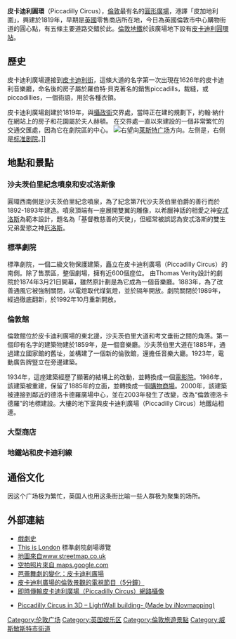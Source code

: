 {{noteTA
|T=zh-hans:皮卡迪利圓環; zh-hk:皮卡地里圓環;
|1=zh-hans:皮卡迪利圓環; zh-hk:皮卡地里圓環;
}}
{{multiple issues|
{{expand|time=2013-2-4}}
{{Unreferenced|time=2016-05-23T06:29:12+00:00}}
{{roughtranslation|time=2018-11-24T01:47:45+00:00}}
}}
{{About|伦敦市中心的一处圆形广场|名为“皮卡迪利”的其他事物|皮卡迪利}}
<!--[[File:Piccadillycircus1896.gif|right]] via Coventry Street. [[London_Pavilion|London Pavilion]] is on the left, and [[Criterion_Theatre|Criterion Theatre]] on the right.]]-->

{{Infobox road junction
|country       = {{UK}}
|road_type     = [[圓環|圓形廣場]]
|name          = Piccadilly Circus<br/>皮卡地里圓環
|image         = Open Happiness Piccadilly Circus Blue-Pink Hour 120917-1126-jikatu.jpg
|image_size    = 300px
|image_caption = 2012年，皮卡迪利圓環
|other_names   =
|location      = {{UK}}[[倫敦|倫敦]]
|coord         = {{Coord|51|30|36|N|0|8|4|W|region:GB_type:landmark_dim:20km|display=title,inline}}
|roads         = [[攝政街|攝政街]]<br/>[[皮卡迪利街|皮卡地里街]]<br/>[[沙夫茨伯里大街|沙夫茨伯里大街]]<br/>[[乾草市場_(倫敦)|乾草市場]]<br/>{{tsl|en|Coventry Street|高雲地利大街 / 考文垂街}}<br/>{{tsl|en|Glasshouse Street|}}
|type          = [[圓環|圓形廣場]]
|const         =
|opened        = 1819年
|height        = 
|maint         = 
|tolls         = 
|map           = 
}}

'''皮卡迪利圓環'''（Piccadilly Circus），[[倫敦|倫敦]]最有名的[[圓環|圓形廣場]]，港譯「皮加地利圍」，興建於1819年，早期是[[英國|英國]]零售商店所在地，今日為英國倫敦市中心購物街道的圓心點，有五條主要道路交錯於此。[[倫敦地鐵|倫敦地鐵]]於該廣場地下設有[[皮卡迪利圓環站|皮卡迪利圓環站]]。

==歷史==
皮卡迪利廣場連接到[[皮卡迪利街|皮卡迪利街]]，這條大道的名字第一次出現在1626年的皮卡迪利音樂廳，命名後的房子屬於羅伯特·貝克著名的銷售piccadills，裁縫，或piccadillies，一個術語，用於各種衣領。

皮卡迪利廣場創建於1819年，與[[攝政街|攝政街]]交界處，當時正在建的規劃下，約翰·納什在網站上的房子和花園屬於夫人赫頓。
在交界處一直以來建設的一個非常繁忙的交通交匯處，因為它在劇院區的中心。
[[File:Piccadillycircus1896.gif|右]]望向[[萊斯特廣場|莱斯特广场]]方向。左侧是{{Link-en|伦敦馆|London Pavillion}}，右侧是[[标准剧院|标准剧院]]。]]

==地點和景點==
===沙夫茨伯里紀念噴泉和安忒洛斯像===
圓環西南側是沙夫茨伯里紀念噴泉，為了紀念第7代沙夫茨伯里伯爵的善行而於1892-1893年建造。噴泉頂端有一座展開雙翼的雕像，以希臘神話的相愛之神[[安忒洛斯|安忒洛斯]]為範本設計，題名為「基督教慈善的天使」，但經常被誤認為安忒洛斯的雙生兄弟愛慾之神[[厄洛斯|厄洛斯]]。

===標準劇院===
標準劇院，一個二級文物保護建築，矗立在皮卡迪利廣場（Piccadilly Circus）的南側。除了售票區，整個劇場，擁有近600個座位。
由Thomas Verity設計的劇院於1874年3月21日開幕，雖然原計劃是為它成為一個音樂廳。1883年，為了改善通風它被強制關閉，以電燈取代煤氣燈，並於隔年開放。劇院關閉於1989年，經過徹底翻新，於1992年10月重新開放。

===倫敦館===
倫敦館位於皮卡迪利廣場的東北邊，沙夫茨伯里大道和考文垂街之間的角落。第一個印有名字的建築物建於1859年，是一個音樂廳。沙夫茨伯里大道在1885年，通過建立國家館的舊址，並構建了一個新的倫敦館，還擔任音樂大廳。1923年，電動廣告牌豎立在旁邊建築。

1934年，這座建築經歷了顯著的結構上的改動，並轉換成一個[[電影院|電影院]]。1986年，該建築被重建，保留了1885年的立面，並轉換成一個[[商場|購物商場]]。2000年，該建築被連接到鄰近的德洛卡德羅廣場中心，並在2003年發生了改變，改為“倫敦德洛卡德羅”的地標建設。大樓的地下室與皮卡迪利廣場（Piccadilly Circus）地鐵站相連。

===大型商店===

===地鐵站和皮卡迪利線===
{{Wide image|Piccadilly Circus Panorama - April 2007.jpg|1100px|<center>皮卡迪利廣場全景圖</center>}}
==通俗文化==
因这个广场极为繁忙，英国人也用这条街比喻一些人群极为聚集的场所。


==外部連結==
{{Commons category|皮卡迪利廣場}}
*[http://www.arthurlloyd.co.uk/Pavilion.htm 戲劇史] {{Wayback|url=http://www.arthurlloyd.co.uk/Pavilion.htm |date=20130128225547 }}
*[http://www.thisistheatre.com/londontheatre/criteriontheatre.html This is London] {{Wayback|url=http://www.thisistheatre.com/londontheatre/criteriontheatre.html |date=20120919040113 }} 標準劇院劇場導覽
*[http://www.streetmap.co.uk/streetmap.dll?P2M?P=W1V9LB&Z=1 地圖來自www.streetmap.co.uk] {{Wayback|url=http://www.streetmap.co.uk/streetmap.dll?P2M%3FP=W1V9LB&Z=1 |date=20041014173948 }}
*[http://maps.google.com/maps?f=q&hl=en&q=piccadilly+london+UK+&layer=&sll=51.500197,-0.126197&sspn=0.157727,0.433273&ie=UTF8&om=1&z=18&ll=51.510105,-0.134615&spn=0.002464,0.00677&t=k 空拍照片來自 maps.google.com] {{Wayback|url=http://maps.google.com/maps?f=q&hl=en&q=piccadilly+london+UK+&layer=&sll=51.500197,-0.126197&sspn=0.157727,0.433273&ie=UTF8&om=1&z=18&ll=51.510105,-0.134615&spn=0.002464,0.00677&t=k |date=20131006062821 }}
*[http://www.simpletvproductions.co.uk/Q%26D%20In%20Production.html 芭蕾舞劇的變化：皮卡迪利廣場]{{Dead link|date=2018年6月 |bot=InternetArchiveBot |fix-attempted=no }}
*[https://web.archive.org/web/20090122113052/http://lltv.libsyn.com/index.php?post_id=351487  皮卡迪利廣場的倫敦景觀的電視節目（5分鐘）]
*[http://camglobal5.camstreams.com/ 即時傳輸皮卡迪利廣場（Piccadilly Circus）網路攝像] {{Wayback|url=http://camglobal5.camstreams.com/ |date=20130303204711 }}
*{{en}} [http://sketchup.google.com/3dwarehouse/details?mid=b3d4a7b29835ccd196ab0c67d72b568 Piccadilly Circus in 3D – LightWall building- (Made by iNovmapping)] {{Wayback|url=http://sketchup.google.com/3dwarehouse/details?mid=b3d4a7b29835ccd196ab0c67d72b568 |date=20130510225942 }}

{{Authority control}}
[[Category:伦敦广场|Category:伦敦广场]]
[[Category:英国娱乐区|Category:英国娱乐区]]
[[Category:倫敦旅遊景點|Category:倫敦旅遊景點]]
[[Category:威斯敏斯特市街道|Category:威斯敏斯特市街道]]